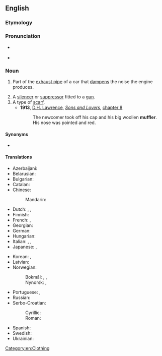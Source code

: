 ==English==

===Etymology===
{{suffix|en|muffle|er}}

===Pronunciation===
* {{a|US}} {{IPA|en|/ˈmʌflɚ/}}
* {{audio|en|en-us-muffler.ogg|Audio (US)}}

===Noun===
{{en-noun}}

# {{lb|en|US|automotive}} Part of the [[exhaust pipe]] of a car that [[dampen]]s the noise the engine produces.
# A [[silencer]] or [[suppressor]] fitted to a [[gun]].
# A type of [[scarf]].
#* '''1913''', [[w:D. H. Lawrence|D.H. Lawrence]], ''[[s:Sons_and_Lovers|Sons and Lovers]]'', [[s:Sons and Lovers/Chapter VIII|chapter 8]]
#*: The newcomer took off his cap and his big woollen '''muffler'''. His nose was pointed and red.

====Synonyms====
* {{sense|part of exhaust pipe}} {{l|en|silencer}}

====Translations====
{{trans-top|part of exhaust pipe}}
* Azerbaijani: {{t|az|səsboğan}}
* Belarusian: {{t|be|глушы́цель|m|sc=Cyrl}}
* Bulgarian: {{t|bg|заглуши́тел|m|sc=Cyrl}}
* Catalan: {{t|ca|silenciador|m}}
* Chinese:
*: Mandarin: {{t+|cmn|消音器|tr=xiāoyīnqì|sc=Hani}}
* Dutch: {{t+|nl|knalpot|m}}, {{t+|nl|demper|m}}, {{t+|nl|knalpijp|f}}
* Finnish: {{t+|fi|äänenvaimennin}}
* French: {{t+|fr|pot d'échappement|m}}, {{t|fr|silencieux d'échappement|m}}
* Georgian: {{t|ka|მაყუჩი|sc=Geor}}
* German: {{t+|de|Schalldämpfer|m}}
* Hungarian: {{t+|hu|hangtompító}}
* Italian: {{t|it|smorzatore|m}}, {{t+|it|silenziatore|m}}, {{t+|it|marmitta|f}}
* Japanese: {{t+|ja|マフラー|tr=mafurā}}, {{t+|ja|消音器|tr=しょうおんき, shōonki|sc=Jpan}}
{{trans-mid}}
* Korean: {{t|ko|머플러}}, {{t|ko|소음기}}
* Latvian: {{t|lv|trokšņa slāpētājs|m}}
* Norwegian:
*: Bokmål: {{t|nb|lyddemper|m}}, {{t|nb|lydpotte|m|f}}, {{t|nb|eksospotte|m|f}}
*: Nynorsk: {{t|nn|lyddempar|m}}, {{t|nn|lydpotte|f}}
* Portuguese: {{t+|pt|silencioso|m}}, {{t+|pt|silenciador|m}}
* Russian: {{t+|ru|глуши́тель|m}}
* Serbo-Croatian:
*: Cyrillic: {{t|sh|ауспух|m}}
*: Roman: {{t|sh|auspuh|m}}
* Spanish: {{t|es|silenciador|m}}
* Swedish: {{t+|sv|ljuddämpare|c}}
* Ukrainian: {{t|uk|глушни́к|m|sc=Cyrl}}
{{trans-bottom}}

{{trans-see|scarf}}

[[Category:en:Clothing]]